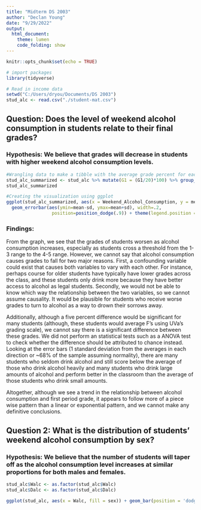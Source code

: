 ---
title: "Midterm DS 2003"
author: "Declan Young"
date: "9/29/2022"
output: 
  html_document:
    theme: lumen
    code_folding: show
---

```{r setup, include=FALSE}
knitr::opts_chunk$set(echo = TRUE)
```

```{r, warning=FALSE, include=FALSE}
# import packages
library(tidyverse)
```

```{r, include=FALSE}
# Read in income data
setwd("C:/Users/dryou/Documents/DS 2003")
stud_alc <- read.csv("./student-mat.csv")
```

## **Question:** Does the level of weekend alcohol consumption in students relate to their final grades?

### **Hypothesis:** We believe that grades will decrease in students with higher weekend alcohol consumption levels.

```{r}

#Wrangling data to make a tibble with the average grade percent for each level of alcohol consumption
stud_alc_summarized <- stud_alc %>% mutate(G1 = (G1/20)*100) %>% group_by(as.factor(Walc)) %>% summarise(mean = round(mean(G1), 2), sd = sd(G1)) %>% rename('Weekend_Alcohol_Consumption' = 'as.factor(Walc)') %>% mutate(pct = '%') %>% unite(bar_label, c(mean, pct), sep = '', remove = FALSE)
stud_alc_summarized

#Creating the visualization using ggplot
ggplot(stud_alc_summarized, aes(x = Weekend_Alcohol_Consumption, y = mean, fill = 'pink')) + geom_bar(stat = 'identity', position = 'dodge') + theme_classic() + labs(title = "Average First Period Grade by Weekend Alcohol Consumption", caption = "Error bars represent +/-1 standard deviation from the average") + xlab("Weekend Alcohol Consumption") + ylab("First Period Grade (%)") +
  geom_errorbar(aes(ymin=mean-sd, ymax=mean+sd), width=.2,
                 position=position_dodge(.9)) + theme(legend.position = 'none') +geom_text(aes(label = bar_label), vjust = 10, colour = "black")
```

### **Findings:** 
From the graph, we see that the grades of students worsen as alcohol consumption increases, especially as students cross a threshold from the 1-3 range to the 4-5 range. However, we cannot say that alcohol consumption causes grades to fall for two major reasons. First, a confounding variable could exist that causes both variables to vary with each other. For instance, perhaps course for older students have typically have lower grades across the class, and these students only drink more because they have better access to alcohol as legal students. Secondly, we would not be able to know which way the relationship between the two variables, so we cannot assume causality. It would be plausible for students who receive worse grades to turn to alcohol as a way to drown their sorrows away.

Additionally, although a five percent difference would be significant for many students (although, these students would average F's using UVa's grading scale), we cannot say there is a significant difference between these grades. We did not perform an statistical tests such as a ANOVA test to check whether the difference should be attributed to chance instead. Looking at the error bars (1 standard deviation from the averages in each direction or ~68% of the sample assuming normality), there are many students who seldom drink alcohol and still score below the average of those who drink alcohol heavily and many students who drink large amounts of alcohol and perform better in the classroom than the average of those students who drink small amounts.

Altogether, although we see a trend in the relationship between alcohol consumption and first period grade, it appears to follow more of a piece wise pattern than a linear or exponential pattern, and we cannot make any definitive conclusions.

## Question 2: What is the distribution of students' weekend alcohol consumption by sex?

### **Hypothesis:** We believe that the number of students will taper off as the alcohol consumption level increases at similar proportions for both males and females.
```{r}
stud_alc$Walc <- as.factor(stud_alc$Walc)
stud_alc$Dalc <- as.factor(stud_alc$Dalc)

ggplot(stud_alc, aes(x = Walc, fill = sex)) + geom_bar(position = 'dodge') + theme_classic() + labs(title = "Distribution of Weekend Alcohol Consumption by Sex") + xlab("Weekend Alcohol Consumption") + ylab("Number of Students")
```






